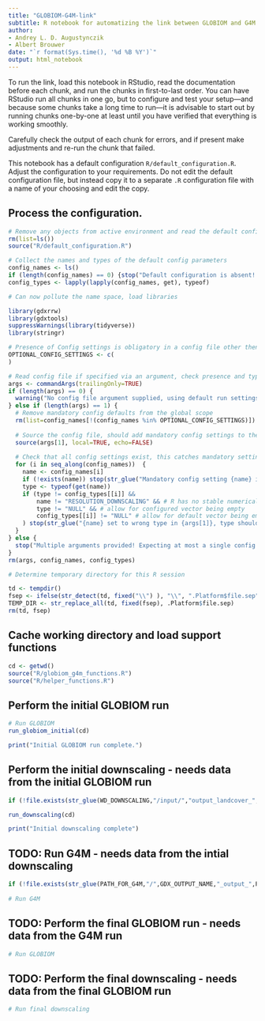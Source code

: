 ```yaml
---
title: "GLOBIOM-G4M-link"
subtitle: R notebook for automatizing the link between GLOBIOM and G4M.
author:
- Andrey L. D. Augustynczik
- Albert Brouwer 
date: "`r format(Sys.time(), '%d %B %Y')`"
output: html_notebook
---
```


To run the link, load this notebook in RStudio, read the documentation before each chunk, and run the chunks in first-to-last order. You can have RStudio run all chunks in one go, but to configure and test your setup---and because some chunks take a long time to run---it is advisable to start out by running chunks one-by-one at least until you have verified that everything is working smoothly.

Carefully check the output of each chunk for errors, and if present make adjustments and re-run the chunk that failed.

This notebook has a default configuration `R/default_configuration.R`. Adjust the configuration to your requirements. Do not edit the default configuration file, but instead copy it to a separate `.R` configuration file with a name of your choosing and edit the copy. 

## Process the configuration.

```r
# Remove any objects from active environment and read the default configuration
rm(list=ls())
source("R/default_configuration.R")

# Collect the names and types of the default config parameters
config_names <- ls()
if (length(config_names) == 0) {stop("Default configuration is absent! Please restore the default configuration. It is required for configuration checking, also when providing a separate configuration file.")}
config_types <- lapply(lapply(config_names, get), typeof)

# Can now pollute the name space, load libraries

library(gdxrrw)
library(gdxtools)
suppressWarnings(library(tidyverse))
library(stringr)

# Presence of Config settings is obligatory in a config file other then for the settings listed here
OPTIONAL_CONFIG_SETTINGS <- c(
)

# Read config file if specified via an argument, check presence and types.
args <- commandArgs(trailingOnly=TRUE)
if (length(args) == 0) {
  warning("No config file argument supplied, using default run settings.")
} else if (length(args) == 1) {
  # Remove mandatory config defaults from the global scope
  rm(list=config_names[!(config_names %in% OPTIONAL_CONFIG_SETTINGS)])
  
  # Source the config file, should add mandatory config settings to the global scope
  source(args[1], local=TRUE, echo=FALSE)
  
  # Check that all config settings exist, this catches mandatory settings missing in the config file
  for (i in seq_along(config_names))  {
    name <- config_names[i]
    if (!exists(name)) stop(str_glue("Mandatory config setting {name} is not set in config file {args[1]}!"))
    type <- typeof(get(name))
    if (type != config_types[[i]] &&
        name != "RESOLUTION_DOWNSCALING" && # R has no stable numerical type
        type != "NULL" && # allow for configured vector being empty
        config_types[[i]] != "NULL" # allow for default vector being empty
    ) stop(str_glue("{name} set to wrong type in {args[1]}, type should be {config_types[[i]]}"))
  }
} else {
  stop("Multiple arguments provided! Expecting at most a single config file argument.")
}
rm(args, config_names, config_types)

# Determine temporary directory for this R session

td <- tempdir()
fsep <- ifelse(str_detect(td, fixed("\\") ), "\\", ".Platform$file.sep") # Get the platform file separator: .Platform$file.sep is set to / on Windows
TEMP_DIR <- str_replace_all(td, fixed(fsep), .Platform$file.sep)
rm(td, fsep)
```

## Cache working directory and load support functions

```r
cd <- getwd()
source("R/globiom_g4m_functions.R")
source("R/helper_functions.R")
```


## Perform the initial GLOBIOM run

```r
# Run GLOBIOM
run_globiom_initial(cd)

print("Initial GLOBIOM run complete.")
```

## Perform the initial downscaling - needs data from the initial GLOBIOM run

```r
if (!file.exists(str_glue(WD_DOWNSCALING,"/input/","output_landcover_",PROJECT,"_",DATE_LABEL,".gdx"))) stop("File for downscaling not found! Please call the intial GLOBIOM run before downscaling")

run_downscaling(cd)

print("Initial downscaling complete")
```

## TODO: Run G4M - needs data from the intial downscaling

```r
if (!file.exists(str_glue(PATH_FOR_G4M,"/",GDX_OUTPUT_NAME,"_output_",PROJECT,"_",DATE_LABEL))) stop("File for G4M run not found! Please call the intial downscaling before the G4M run")
    
# Run G4M
```

## TODO: Perform the final GLOBIOM run - needs data from the G4M run

```r
# Run GLOBIOM
```

## TODO: Perform the final downscaling - needs data from the final GLOBIOM run


```r
# Run final downscaling
```
